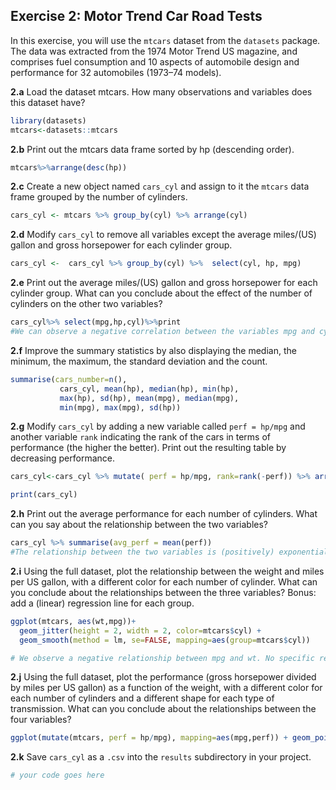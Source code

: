 ## Exercise 2: Motor Trend Car Road Tests

In this exercise, you will use the `mtcars` dataset from the `datasets` package. The data was extracted from the 1974 Motor Trend US magazine, and comprises fuel consumption and 10 aspects of automobile design and performance for 32 automobiles (1973–74 models).

__2.a__ Load the dataset mtcars. How many observations and variables does this dataset have?

```r
library(datasets)
mtcars<-datasets::mtcars
```

__2.b__ Print out the mtcars data frame sorted by hp (descending order).

```r
mtcars%>%arrange(desc(hp))
```

__2.c__ Create a new object named `cars_cyl` and assign to it the `mtcars` data frame grouped by the number of cylinders.

```r
cars_cyl <- mtcars %>% group_by(cyl) %>% arrange(cyl)
```

__2.d__ Modify `cars_cyl` to remove all variables except the average miles/(US) gallon and gross horsepower for each cylinder group.

```r
cars_cyl <-  cars_cyl %>% group_by(cyl) %>%  select(cyl, hp, mpg) 
```

__2.e__ Print out the average miles/(US) gallon and gross horsepower for each cylinder group.
What can you conclude about the effect of the number of cylinders on the other two variables?

```r
cars_cyl%>% select(mpg,hp,cyl)%>%print
#We can observe a negative correlation between the variables mpg and cyl. In the other hand, we observe a positive correlation between the variables hp and cyl
```

__2.f__ Improve the summary statistics by also displaying the median, the minimum, the maximum, the standard deviation and the count.

```r
summarise(cars_number=n(),
           cars_cyl, mean(hp), median(hp), min(hp), 
           max(hp), sd(hp), mean(mpg), median(mpg), 
           min(mpg), max(mpg), sd(hp))
```

__2.g__ Modify `cars_cyl` by adding a new variable called `perf = hp/mpg` and another
variable `rank` indicating the rank of the cars in terms of performance (the higher the better). 
Print out the resulting table by decreasing performance.

```r
cars_cyl<-cars_cyl %>% mutate( perf = hp/mpg, rank=rank(-perf)) %>% arrange(desc(perf))

print(cars_cyl)
```

__2.h__ Print out the average performance for each 
number of cylinders. What can you say about the relationship between the two variables?

```r
cars_cyl %>% summarise(avg_perf = mean(perf))
#The relationship between the two variables is (positively) exponential
```

__2.i__ Using the full dataset, plot the relationship between the weight and miles per US gallon, with a different color for each number of cylinder. What can you conclude about the relationships between the three variables? Bonus: add a (linear) regression line for each group.

```r
ggplot(mtcars, aes(wt,mpg))+ 
  geom_jitter(height = 2, width = 2, color=mtcars$cyl) + 
  geom_smooth(method = lm, se=FALSE, mapping=aes(group=mtcars$cyl))

# We observe a negative relationship between mpg and wt. No specific relationship between cyl and wt. Finally, We observe a positive relationship between mpg and cyl
```

__2.j__ Using the full dataset, plot the performance (gross horsepower divided by miles per US gallon) as a function of the weight, with a different color for each number of cylinders and a different shape for each type of transmission. What can you conclude about the relationships 
between the four variables?

```r
ggplot(mutate(mtcars, perf = hp/mpg), mapping=aes(mpg,perf)) + geom_point(height = 2, width = 2, color=mtcars$cyl, shape=mtcars$am) 
```

__2.k__ Save `cars_cyl` as a `.csv` into the `results` subdirectory in your project.

```r
# your code goes here
```

